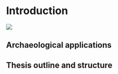 # Introduction

<!-- chapter status badge -->
![](https://img.shields.io/badge/status-writing-blue)

<!-- dental calculus in context -->


## Archaeological applications

<!-- various archaeological applications of dental calculus -->


## Thesis outline and structure

<!-- brief description of the chapters -->